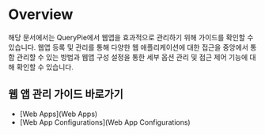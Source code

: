 # Overview
해당 문서에서는 QueryPie에서 웹앱을 효과적으로 관리하기 위해 가이드를 확인할 수 있습니다. 웹앱 등록 및 관리를 통해 다양한 웹 애플리케이션에 대한 접근을 중앙에서 통합 관리할 수 있는 방법과 웹앱 구성 설정을 통한 세부 옵션 관리 및 접근 제어 기능에 대해 확인할 수 있습니다.

## 웹 앱 관리 가이드 바로가기
* [Web Apps‎](Web Apps‎)
* [Web App Configurations](Web App Configurations)
